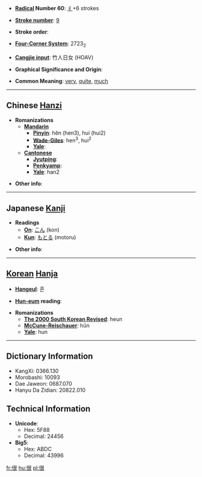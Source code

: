* '''[[Wiktionary:Chinese radical index| Radical]] Number 60''': [[Wiktionary:Chinese radical index 彳|彳]]+6 strokes

* '''[[Wiktionary:Chinese total strokes index|Stroke number]]''': [[Wiktionary:Chinese total strokes index 9|9]]

* '''Stroke order''': 

* '''[[Wiktionary:Chinese four corner index|Four-Corner System]]''': 2723<sub>2</sub>

* '''[[Wiktionary:Chinese Cangjie index|Cangjie input]]''': 竹人日女 (HOAV)

* '''Graphical Significance and Origin''': 

* '''Common Meaning''': [[very]], [[quite]], [[much]]

----

== Chinese [[Hanzi]] ==

* '''Romanizations'''
** '''[[Mandarin]]'''
*** '''[[Pinyin]]''': hěn (hen3), huí (hui2)
*** '''[[Wade-Giles]]''': hen<sup>3</sup>, hui<sup>2</sup>
*** '''[[Yale]]''': 
** '''[[Cantonese]]'''
*** '''[[Jyutping]]''':
*** '''[[Penkyamp]]''': 
*** '''[[Yale]]''': han2

* '''Other info''': 

----

== Japanese [[Kanji]] ==

* '''Readings'''
** '''[[On]]''': [[こん]] (kon)
** '''[[Kun]]''': [[もとる]] (motoru)

* '''Other info''':  

----

== [[Korean]] [[Hanja]] ==

* '''[[Hangeul]]''': 흔

* '''[[Hun-eum]] reading''': 

* '''Romanizations'''
** '''[[The 2000 South Korean Revised Romanization|The 2000 South Korean Revised]]''': heun
** '''[[McCune-Reischauer]]''': hŭn
** '''[[Yale]]''': hun

----

== Dictionary Information ==

* KangXi: 0366.130
* Morobashi: 10093
* Dae Jaweon: 0687.070
* Hanyu Da Zidian: 20822.010

== Technical Information ==

* '''Unicode''':
** Hex: 5F88
** Decimal: 24456
* '''Big5''':
** Hex: ABDC
** Decimal: 43996

[[fr:很]]
[[hu:很]]
[[pl:很]]